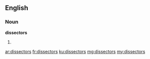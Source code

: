 ==English==

===Noun===
'''dissectors'''

# {{plural of|dissector}}

[[ar:dissectors]]
[[fr:dissectors]]
[[ku:dissectors]]
[[mg:dissectors]]
[[my:dissectors]]